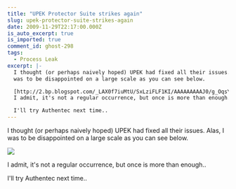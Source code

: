 ```yaml
---
title: "UPEK Protector Suite strikes again"
slug: upek-protector-suite-strikes-again
date: 2009-11-29T22:17:00.000Z
is_auto_excerpt: true
is_imported: true
comment_id: ghost-298
tags:
  - Process Leak
excerpt: |-
  I thought (or perhaps naively hoped) UPEK had fixed all their issues. Alas, I
  was to be disappointed on a large scale as you can see below.

  [http://2.bp.blogspot.com/_LAX0f7iuMtU/SxLziFLF1KI/AAAAAAAAAJ0/g_OqsYkgHL8/s1600/process_leak.png]
  I admit, it's not a regular occurrence, but once is more than enough..

  I'll try Authentec next time..
---
```


I thought (or perhaps naively hoped) UPEK had fixed all their issues. Alas, I
was to be disappointed on a large scale as you can see below.

![](./process_leak.png)

I admit, it's not a regular occurrence, but once is more than enough..

I'll try Authentec next time..

